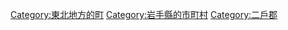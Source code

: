 {{Commonscat|Ichinohe, Iwate}}
{{Catmore}}

{{DEFAULTSORT:Ichinohe}}
[[Category:東北地方的町|Category:東北地方的町]]
[[Category:岩手縣的市町村|Category:岩手縣的市町村]]
[[Category:二戶郡|Category:二戶郡]]